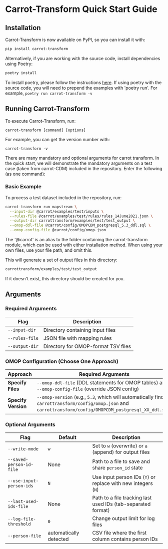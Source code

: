 # Carrot-Transform Quick Start Guide

## Installation

Carrot-Transform is now available on PyPI, so you can install it with:
```bash
pip install carrot-transform
```

Alternatively, if you are working with the source code, install dependencies using Poetry:
```bash
poetry install
```
To install poetry, please follow the instructions [here](https://python-poetry.org/docs/).
If using poetry with the source code, you will need to prepend the examples with 'poetry run'. For example, `poetry run carrot-transform -v`

## Running Carrot-Transform
To execute Carrot-Transform, run:
```
carrot-transform [command] [options]
```


For example, you can get the version number with:
```
carrot-transform -v
```

There are many mandatory and optional arguments for carrot transform. In the quick start, we will demonstrate the mandatory arguments on a test case (taken from carrot-CDM) included in the repository.
Enter the following (as one command):

### Basic Example
To process a test dataset included in the repository, run:
```bash
carrot-transform run mapstream \
  --input-dir @carrot/examples/test/inputs \
  --rules-file @carrot/examples/test/rules/rules_14June2021.json \
  --output-dir carrottransform/examples/test/test_output \
  --omop-ddl-file @carrot/config/OMOPCDM_postgresql_5.3_ddl.sql \
  --omop-config-file @carrot/config/omop.json
```
The '@carrot' is an alias to the folder containing the carrot-transform module, which can be used with either installation method. When using your own files, use your file path, and omit this.

This will generate a set of output files in this directory:
```bash
carrottransform/examples/test/test_output
```
If it doesn't exist, this directory should be created for you.


## Arguments
### Required Arguments

| Flag               | Description                                    |
|--------------------|------------------------------------------------|
| `--input-dir`      | Directory containing input files               |
| `--rules-file`     | JSON file with mapping rules                   |
| `--output-dir`     | Directory for OMOP-format TSV files            |


### OMOP Configuration (Choose One Approach)
| Approach          | Required Arguments |
|------------------|--------------------|
| **Specify Files** | `--omop-ddl-file` (DDL statements for OMOP tables) and `--omop-config-file` (override JSON config) |
| **Specify Version** | `--omop-version` (e.g., `5.3`, which will automatically find `carrottransform/config/omop.json` and `carrottransform/config/OMOPCDM_postgresql_XX_ddl.sql`) |


### Optional Arguments
| Flag                      | Default | Description |
|---------------------------|---------|-------------|
| `--write-mode`            | `w`     | Set to `w` (overwrite) or `a` (append) for output files |
| `--saved-person-id-file`  | None    | Path to a file to save and share `person_id` state |
| `--use-input-person-ids`  | `N`     | Use input person IDs (`Y`) or replace with new integers (`N`) |
| `--last-used-ids-file`    | None    | Path to a file tracking last used IDs (tab-separated format) |
| `--log-file-threshold`    | `0`     | Change output limit for log files |
| `--person-file`           | automatically detected | CSV file where the first column contains person IDs |
